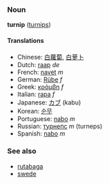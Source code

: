 ===Noun===
'''turnip''' ([[turnips]])

====Translations====
*Chinese: [[白蘿蔔]], [[白萝卜]]
*Dutch: [[raap]] ''de''
*French: [[navet]] ''m''
*German: [[Rübe]] ''f''
*Greek: [[κράμβη]] ''f''
*Italian: [[rapa]] ''f''
*Japanese: [[カブ]] (kabu)
*Korean: [[순무]]
*Portuguese: [[nabo]] ''m''
*Russian: [[турнепс]] ''m'' (turneps)
*Spanish: [[nabo]] ''m''

===See also===
*[[rutabaga]]
*[[swede]]